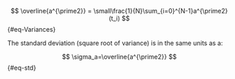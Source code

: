 
$$
\overline{a^{\prime2}} = \small\frac{1}{N}\sum_{i=0}^{N-1}a^{\prime2}(t_i)
$${#eq-Variances}

The standard deviation (square root of variance) is in the same units as a:

$$
\sigma_a=\overline{a^{\prime2}}
$${#eq-std}
